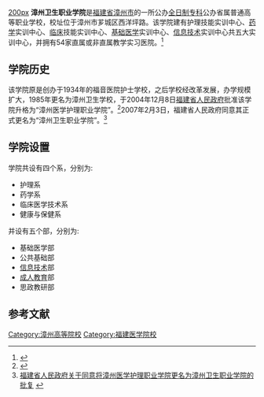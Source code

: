 {{高校
| name = 漳州卫生职业学院
|EnglishName= Zhangzhou Health Vocational College
|image = 
| motto = 厚德、励志、笃学、尚能
| rector = 黄庶亮<ref>{{Cite web |url=http://www.fjzzjy.gov.cn/newsInfo.aspx?pkId=144895 |title=漳卫职院：黄庶亮同志任漳州卫生职业学院院长 |accessdate=2013-11-22 |archiveurl=https://web.archive.org/web/20150924013534/http://www.fjzzjy.gov.cn/newsInfo.aspx?pkId=144895 |archivedate=2015-09-24 }}</ref>
| type = 公办省属普通高等职业学校
| established = 1934年
| location = 
| students = 9856
| staff = 374
| campus = 
| address = {{PRC}}[[福建省|福建省]][[漳州市|漳州市]][[芗城区|芗城区]]西洋坪路12号
| telephone = 
| area = 412亩
| sports =
|zip = 363000
| mascot =
| website = [https://web.archive.org/web/20150315111324/ http://www.zzyhxy.com/]
}}[[file:Zhangzhou_Health_Vocational_College.jpg|200px]]
'''漳州卫生职业学院'''是[[福建省|福建省]][[漳州市|漳州市]]的一所公办[[全日制|全日制]][[专科学校|专科]]公办省属普通高等职业学校，校址位于漳州市芗城区西洋坪路。该学院建有护理技能实训中心、[[药学|药学]]实训中心、[[临床|临床]]技能实训中心、[[基础医学|基础医学]]实训中心、[[信息技术|信息技术]]实训中心共五大实训中心，并拥有54家直属或非直属教学实习医院。<ref> {{cite web |url=http://gaokao.fjedu.gov.cn/ztc/index.php?s=/pages/index/aid/46 |title=院校简介 |accessdate=2013-11-22 |first=漳州卫生职业学院 |date=2013-10-17 |publisher=福建省教育厅阳光高考信息平台 |language=zh-hans |deadurl=yes |archiveurl=https://web.archive.org/web/20131202230521/http://gaokao.fjedu.gov.cn/ztc/index.php?s=%2Fpages%2Findex%2Faid%2F46 |archivedate=2013-12-02 }}</ref>
==学院历史==
该学院原是创办于1934年的福音医院护士学校，之后学校经改革发展，办学规模扩大，1985年更名为漳州卫生学校，于2004年12月8日[[福建省人民政府|福建省人民政府]]批准该学院升格为“漳州医学护理职业学院”。<ref>{{cite web|url=http://www.flssw.com/fagui/info/7681483/|title=福建省人民政府关于同意建立漳州医学护理职业学院的批复|accessdate=2013-11-22|first=漳州卫生职业学院|date=2004-12-08|publisher=法律搜索网|language=zh-hans|archive-date=2013-12-03|archive-url=https://web.archive.org/web/20131203023321/http://www.flssw.com/fagui/info/7681483/|dead-url=yes}}</ref>2007年2月3日，福建省人民政府同意其正式更名为“漳州卫生职业学院”。<ref> [http://wcm.fujian.gov.cn:8081/gazette/detail_gazette.jsp?channelid=75140&primarykeyvalue=ARTICLEID%3D12432&primaryrecord=1 福建省人民政府关于同意将漳州医学护理职业学院更名为漳州卫生职业学院的批复] {{webarchive|url=https://web.archive.org/web/20131203025639/http://wcm.fujian.gov.cn:8081/gazette/detail_gazette.jsp?channelid=75140&primarykeyvalue=ARTICLEID=12432&primaryrecord=1 |date=2013-12-03 }}</ref>

==学院设置==
学院共设有四个系，分别为:
*护理系
*药学系
*临床医学技术系
*健康与保健系
并设有五个部，分别为:
*基础医学部
*公共基础部
*[[信息技术|信息技术]]部
*[[成人教育|成人教育]]部
*思政教研部

==参考文献==
{{Reflist}}

{{福建高等院校}}
[[Category:漳州高等院校|Category:漳州高等院校]]
[[Category:福建医学院校|Category:福建医学院校]]